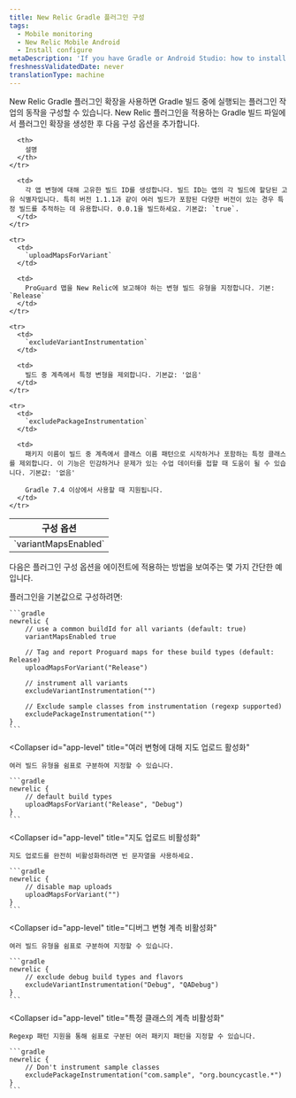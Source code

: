 ```yaml
---
title: New Relic Gradle 플러그인 구성
tags:
  - Mobile monitoring
  - New Relic Mobile Android
  - Install configure
metaDescription: 'If you have Gradle or Android Studio: how to install New Relic mobile monitoring.'
freshnessValidatedDate: never
translationType: machine
---
```


New Relic Gradle 플러그인 확장을 사용하면 Gradle 빌드 중에 실행되는 플러그인 작업의 동작을 구성할 수 있습니다. New Relic 플러그인을 적용하는 Gradle 빌드 파일에서 플러그인 확장을 생성한 후 다음 구성 옵션을 추가합니다.

<table>
  <thead>
    <tr>
      <th style={{ width: "220px" }}>
        구성 옵션
      </th>

      <th>
        설명
      </th>
    </tr>
  </thead>

  <tbody>
    <tr>
      <td>
        `variantMapsEnabled`
      </td>

      <td>
        각 앱 변형에 대해 고유한 빌드 ID를 생성합니다. 빌드 ID는 앱의 각 빌드에 할당된 고유 식별자입니다. 특히 버전 1.1.1과 같이 여러 빌드가 포함된 다양한 버전이 있는 경우 특정 빌드를 추적하는 데 유용합니다. 0.0.1을 빌드하세요. 기본값: `true`.
      </td>
    </tr>

    <tr>
      <td>
        `uploadMapsForVariant`
      </td>

      <td>
        ProGuard 맵을 New Relic에 보고해야 하는 변형 빌드 유형을 지정합니다. 기본: `Release`
      </td>
    </tr>

    <tr>
      <td>
        `excludeVariantInstrumentation`
      </td>

      <td>
        빌드 중 계측에서 특정 변형을 제외합니다. 기본값: '없음'
      </td>
    </tr>

    <tr>
      <td>
        `excludePackageInstrumentation`
      </td>

      <td>
        패키지 이름이 빌드 중 계측에서 클래스 이름 패턴으로 시작하거나 포함하는 특정 클래스를 제외합니다. 이 기능은 민감하거나 문제가 있는 수업 데이터를 접할 때 도움이 될 수 있습니다. 기본값: '없음'

        Gradle 7.4 이상에서 사용할 때 지원됩니다.
      </td>
    </tr>
  </tbody>
</table>

다음은 플러그인 구성 옵션을 에이전트에 적용하는 방법을 보여주는 몇 가지 간단한 예입니다.

<CollapserGroup>
  <Collapser
    id="app-level"
    title="앱 수준 build.gradle 예제"
  >
    플러그인을 기본값으로 구성하려면:

    ```gradle
    newrelic {
        // use a common buildId for all variants (default: true)
        variantMapsEnabled true

        // Tag and report Proguard maps for these build types (default: Release)
        uploadMapsForVariant("Release")

        // instrument all variants
        excludeVariantInstrumentation("")

        // Exclude sample classes from instrumentation (regexp supported)
        excludePackageInstrumentation("")
    }
    ```
  </Collapser>

  <Collapser
    id="app-level"
    title="여러 변형에 대해 지도 업로드 활성화"
  >
    여러 빌드 유형을 쉼표로 구분하여 지정할 수 있습니다.

    ```gradle
    newrelic {
        // default build types
        uploadMapsForVariant("Release", "Debug")
    }
    ```
  </Collapser>

  <Collapser
    id="app-level"
    title="지도 업로드 비활성화"
  >
    지도 업로드를 완전히 비활성화하려면 빈 문자열을 사용하세요.

    ```gradle
    newrelic {
        // disable map uploads
        uploadMapsForVariant("")
    }
    ```
  </Collapser>

  <Collapser
    id="app-level"
    title="디버그 변형 계측 비활성화"
  >
    여러 빌드 유형을 쉼표로 구분하여 지정할 수 있습니다.

    ```gradle
    newrelic {
        // exclude debug build types and flavors
        excludeVariantInstrumentation("Debug", "QADebug")
    }
    ```
  </Collapser>

  <Collapser
    id="app-level"
    title="특정 클래스의 계측 비활성화"
  >
    Regexp 패턴 지원을 통해 쉼표로 구분된 여러 패키지 패턴을 지정할 수 있습니다.

    ```gradle
    newrelic {
        // Don't instrument sample classes
        excludePackageInstrumentation("com.sample", "org.bouncycastle.*")
    }
    ```
  </Collapser>
</CollapserGroup>
